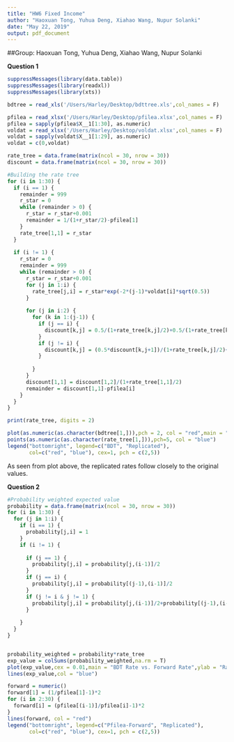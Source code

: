 ```yaml
---
title: "HW6 Fixed Income"
author: "Haoxuan Tong, Yuhua Deng, Xiahao Wang, Nupur Solanki"
date: "May 22, 2019"
output: pdf_document
---
```


##Group: Haoxuan Tong, Yuhua Deng, Xiahao Wang, Nupur Solanki

**Question 1**
```R
suppressMessages(library(data.table))
suppressMessages(library(readxl))
suppressMessages(library(xts))

bdtree = read_xls('/Users/Harley/Desktop/bdttree.xls',col_names = F)

pfilea = read_xlsx('/Users/Harley/Desktop/pfilea.xlsx',col_names = F)
pfilea = sapply(pfilea$X__1[1:30], as.numeric)
voldat = read_xlsx('/Users/Harley/Desktop/voldat.xlsx',col_names = F)
voldat = sapply(voldat$X__1[1:29], as.numeric)
voldat = c(0,voldat)

rate_tree = data.frame(matrix(ncol = 30, nrow = 30))
discount = data.frame(matrix(ncol = 30, nrow = 30))

#Building the rate tree
for (i in 1:30) {
  if (i == 1) {
    remainder = 999
    r_star = 0
    while (remainder > 0) {
      r_star = r_star+0.001
      remainder = 1/(1+r_star/2)-pfilea[1]
    }
    rate_tree[1,1] = r_star
  }
  
  if (i != 1) {
    r_star = 0
    remainder = 999
    while (remainder > 0) {
      r_star = r_star+0.001
      for (j in 1:i) {
        rate_tree[j,i] = r_star*exp(-2*(j-1)*voldat[i]*sqrt(0.5))
      }
      
      for (j in i:2) {
        for (k in 1:(j-1)) {
          if (j == i) {
            discount[k,j] = 0.5/(1+rate_tree[k,j]/2)+0.5/(1+rate_tree[k+1,j]/2)
          }
          if (j != i) {
            discount[k,j] = (0.5*discount[k,j+1])/(1+rate_tree[k,j]/2)+(0.5*discount[k+1,j+1])/(1+rate_tree[k+1,j]/2)
          }
          
        }
      }
      discount[1,1] = discount[1,2]/(1+rate_tree[1,1]/2)
      remainder = discount[1,1]-pfilea[i]
    }
  }
}

print(rate_tree, digits = 2)
```
```R
plot(as.numeric(as.character(bdtree[1,])),pch = 2, col = "red",main = "Original vs. Replicated r*",ylab = "Rate",xlab = "Periods")
points(as.numeric(as.character(rate_tree[1,])),pch=5, col = "blue")
legend("bottomright", legend=c("BDT", "Replicated"),
       col=c("red", "blue"), cex=1, pch = c(2,5))
```

As seen from plot above, the replicated rates follow closely to the original values.

**Question 2**
```R
#Probability weighted expected value
probability = data.frame(matrix(ncol = 30, nrow = 30))
for (i in 1:30) {
  for (j in 1:i) {
    if (i == 1) {
      probability[j,i] = 1
    }
    if (i != 1) {
      
      if (j == 1) {
        probability[j,i] = probability[j,(i-1)]/2
      }
      if (j == i) {
        probability[j,i] = probability[(j-1),(i-1)]/2
      }
      if (j != i & j != 1) {
        probability[j,i] = probability[j,(i-1)]/2+probability[(j-1),(i-1)]/2
      }
      
    }
  }
}


probability_weighted = probability*rate_tree
exp_value = colSums(probability_weighted,na.rm = T)
plot(exp_value,cex = 0.01,main = "BDT Rate vs. Forward Rate",ylab = "Rate",xlab = "Periods")
lines(exp_value,col = "blue")

forward = numeric()
forward[1] = (1/pfilea[1]-1)*2
for (i in 2:30) {
  forward[i] = (pfilea[(i-1)]/pfilea[i]-1)*2
}
lines(forward, col = "red")
legend("bottomright", legend=c("Pfilea-Forward", "Replicated"),
       col=c("red", "blue"), cex=1, pch = c(2,5))
```